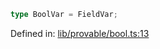 ```ts
type BoolVar = FieldVar;
```

Defined in: [lib/provable/bool.ts:13](https://github.com/o1-labs/o1js/blob/df1ff77af12d7cbbed4a6167f02815fad4f0dceb/src/lib/provable/bool.ts#L13)
